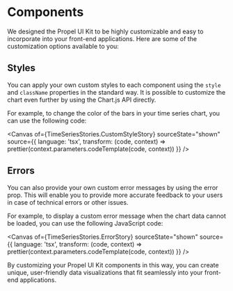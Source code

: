 
<Meta title="Customization/Components" />

# Components

We designed the Propel UI Kit to be highly customizable and easy to incorporate into your front-end applications. Here
are some of the customization options available to you:

## Styles

You can apply your own custom styles to each component using the `style` and `className` properties in the standard way.
It is possible to customize the chart even further
by&#160;<LinkTo kind="Customization/Chart Configuration" story="overview">using the Chart.js API directly</LinkTo>.

For example, to change the color of the bars in your time series chart, you can use the following code:

<SourceCode of={TimeSeriesStories.CustomStyleStory} shown />

<Canvas
  of={TimeSeriesStories.CustomStyleStory}
  sourceState="shown"
  source={{
    language: 'tsx',
    transform: (code, context) => prettier(context.parameters.codeTemplate(code, context))
  }}
/>

## Errors

You can also provide your own custom error messages by using the error prop. This will enable you to provide more
accurate feedback to your users in case of technical errors or other issues.

For example, to display a custom error message when the chart data cannot be loaded, you can use the following
JavaScript code:

<Canvas
  of={TimeSeriesStories.ErrorStory}
  sourceState="shown"
  source={{
    language: 'tsx',
    transform: (code, context) => prettier(context.parameters.codeTemplate(code, context))
  }}
/>

By customizing your Propel UI Kit components in this way, you can create unique, user-friendly data visualizations that
fit seamlessly into your front-end applications.

